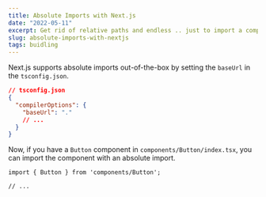 ```yaml
---
title: Absolute Imports with Next.js
date: "2022-05-11"
excerpt: Get rid of relative paths and endless .. just to import a component
slug: absolute-imports-with-nextjs
tags: buidling
---
```

Next.js supports absolute imports out-of-the-box by setting the `baseUrl` in the `tsconfig.json`. 

```json
// tsconfig.json
{
  "compilerOptions": {
    "baseUrl": "."
    // ...
  }
}
```

Now, if you have a `Button` component in `components/Button/index.tsx`, you can import the component with an absolute import.

```tsx
import { Button } from 'components/Button';

// ...
```